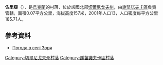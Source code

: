 {{coord|52|11|51|N|32|49|20|E|scale:100000|display=title}}

'''佐里亞'''（{{lang-uk|Зоря}}），是[[烏克蘭|烏克蘭]]的村落，位於該國北部[[切爾尼戈夫州|切爾尼戈夫州]]，由[[謝苗諾夫卡區|謝苗諾夫卡區]]負責管轄，面積0.07平方公里，海拔高度157米，2001年人口13，人口密度每平方公里185.71人。

==參考資料==
* [http://weather.in.ua/ua/chernigovskaja/9153 Погода в селі Зоря]{{Wayback|url=http://weather.in.ua/ua/chernigovskaja/9153 |date=20160305215240 }}

[[Category:切爾尼戈夫州村落|Category:切爾尼戈夫州村落]]
[[Category:謝苗諾夫卡區村落|Category:謝苗諾夫卡區村落]]


{{Chernihiv-geo-stub}}